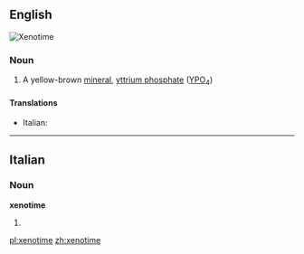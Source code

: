 ==English==
[[Image:Xenotime_Yttrium_phosphate_Trout_Creek_Pass_Chaffee_County_Colorado_1929.jpg|thumb|Xenotime]]
{{wikipedia}}

===Noun===
{{en-noun|-}}

# {{mineralogy}} A yellow-brown [[mineral]], [[yttrium phosphate]] ([[yttrium|Y]][[phosphorus|P]][[oxygen|O]]<sub>4</sub>)

====Translations====
{{trans-top|a yellow-brown mineral}}
* Italian: {{t-|it|xenotima|f}}
{{trans-mid}}
{{trans-bottom}}

----

==Italian==

===Noun===
'''xenotime''' {{f}}

# {{plural of|[[xenotima]]|lang=Italian}}

[[pl:xenotime]]
[[zh:xenotime]]